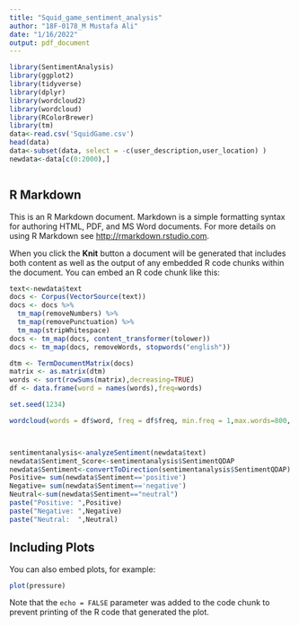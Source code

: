 ```yaml
---
title: "Squid_game_sentiment_analysis"
author: "18F-0178_M Mustafa Ali"
date: "1/16/2022"
output: pdf_document
---
```


```r
library(SentimentAnalysis)
library(ggplot2)
library(tidyverse)
library(dplyr)
library(wordcloud2)
library(wordcloud)
library(RColorBrewer)
library(tm)
data<-read.csv('SquidGame.csv')
head(data)
data<-subset(data, select = -c(user_description,user_location) )
newdata<-data[c(0:2000),]   



```

## R Markdown

This is an R Markdown document. Markdown is a simple formatting syntax for authoring HTML, PDF, and MS Word documents. For more details on using R Markdown see <http://rmarkdown.rstudio.com>.

When you click the **Knit** button a document will be generated that includes both content as well as the output of any embedded R code chunks within the document. You can embed an R code chunk like this:

```r


text<-newdata$text
docs <- Corpus(VectorSource(text))
docs <- docs %>%
  tm_map(removeNumbers) %>%
  tm_map(removePunctuation) %>%
  tm_map(stripWhitespace)
docs <- tm_map(docs, content_transformer(tolower))
docs <- tm_map(docs, removeWords, stopwords("english"))

dtm <- TermDocumentMatrix(docs) 
matrix <- as.matrix(dtm) 
words <- sort(rowSums(matrix),decreasing=TRUE) 
df <- data.frame(word = names(words),freq=words)

set.seed(1234)

wordcloud(words = df$word, freq = df$freq, min.freq = 1,max.words=800, random.order=FALSE, rot.per=0.35,colors=brewer.pal(8, "Dark2"))



sentimentanalysis<-analyzeSentiment(newdata$text)
newdata$Sentiment_Score<-sentimentanalysis$SentimentQDAP
newdata$Sentiment<-convertToDirection(sentimentanalysis$SentimentQDAP)
Positive= sum(newdata$Sentiment=='positive')
Negative= sum(newdata$Sentiment=='negative')
Neutral<-sum(newdata$Sentiment=="neutral")
paste("Positive: ",Positive)
paste("Negative: ",Negative)
paste("Neutral:  ",Neutral)
```

## Including Plots

You can also embed plots, for example:

```r
plot(pressure)
```

Note that the `echo = FALSE` parameter was added to the code chunk to prevent printing of the R code that generated the plot.
